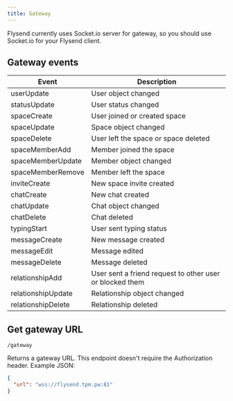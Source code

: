```yaml
---
title: Gateway
---
```



Flysend currently uses Socket.io server for gateway, so you should use Socket.io for your Flysend client.

## Gateway events

| Event | Description |
| ----- | ----------- |
| userUpdate | User object changed |
| statusUpdate | User status changed |
| spaceCreate | User joined or created space |
| spaceUpdate | Space object changed |
| spaceDelete | User left the space or space deleted |
| spaceMemberAdd | Member joined the space |
| spaceMemberUpdate | Member object changed |
| spaceMemberRemove | Member left the space |
| inviteCreate | New space invite created |
| chatCreate | New chat created |
| chatUpdate | Chat object changed |
| chatDelete | Chat deleted |
| typingStart | User sent typing status |
| messageCreate | New message created |
| messageEdit | Message edited |
| messageDelete | Message deleted |
| relationshipAdd | User sent a friend request to other user or blocked them |
| relationshipUpdate | Relationship object changed |
| relationshipDelete | Relationship deleted |


## Get gateway URL

<Badge text='GET' variant='success' size='medium' /> `/gateway`

Returns a gateway URL. This endpoint doesn't require the Authorization header. Example JSON:

```json
{
  "url": "wss://flysend.tpm.pw:81"
}
```